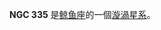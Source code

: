 {{NGCInfoBox|NGCID=NGC 335|發現者=法蘭斯·萊文沃思|發現日期=1886年-月-日|其他編號=ESO 541-6,MCG -3-3-15,IRAS00568-1830|曆元=J2000.0|赤經=59分19.6秒|赤緯=-18°14'3"|星座=鲸鱼座||星體=漩渦星系|星等=14.3|表面亮度=12.9|藍等=15.1}}
{{Unreferenced|time=2021-03-12T20:44:57+00:00}}

'''NGC 335''' 是[[鲸鱼座|鲸鱼座]]的一個[[漩渦星系|漩渦星系]]。

{{NGCReference|335}}
{{Catalogs|NGC=335}}

{{Galaxy-stub}}